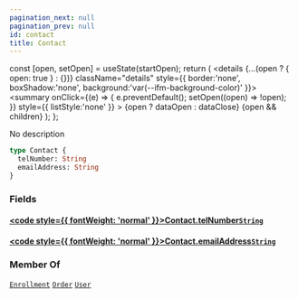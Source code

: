 ```yaml
---
pagination_next: null
pagination_prev: null
id: contact
title: Contact
---
```









  const [open, setOpen] = useState(startOpen);
  return (
    <details {...(open ? { open: true } : {})} className="details" style={{ border:'none', boxShadow:'none', background:'var(--ifm-background-color)' }}>
      <summary
        onClick={(e) => {
          e.preventDefault();
          setOpen((open) => !open);
        }}
        style={{ listStyle:'none' }}
      >
      {open ? dataOpen : dataClose}
      </summary>
      {open && children}
    </details>
  );
};








No description


```graphql
type Contact {
  telNumber: String
  emailAddress: String
}
```




### Fields

#### [<code style={{ fontWeight: 'normal' }}>Contact.<b>telNumber</b></code>](#)<Bullet />[`String`](/types/scalars/string.mdx) <Badge class="badge badge--secondary" text="scalar"/> 



#### [<code style={{ fontWeight: 'normal' }}>Contact.<b>emailAddress</b></code>](#)<Bullet />[`String`](/types/scalars/string.mdx) <Badge class="badge badge--secondary" text="scalar"/> 







### Member Of

[`Enrollment`](/types/objects/enrollment.mdx)  <Badge class="badge badge--secondary" text="object"/><Bullet />[`Order`](/types/objects/order.mdx)  <Badge class="badge badge--secondary" text="object"/><Bullet />[`User`](/types/objects/user.mdx)  <Badge class="badge badge--secondary" text="object"/>

